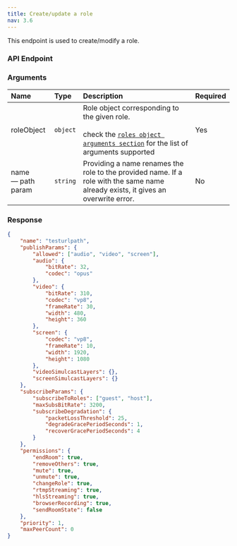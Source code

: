 ```yaml
---
title: Create/update a role
nav: 3.6
---
```


This endpoint is used to create/modify a role.

### API Endpoint

<PostRequest title="https://api.100ms.live/v2/templates/<template_id>/roles/<role_name>" />

### Arguments

| Name                    | Type     | Description                                                                                                                                                                                            | Required |
| :---------------------- | :------- | :----------------------------------------------------------------------------------------------------------------------------------------------------------------------------------------------------- | :------- |
| roleObject <br/>        | `object` | Role object corresponding to the given role. <br/><br/>check the [`roles object arguments section`](/server-side/v2/policy/create-template#roles-object-arguments) for the list of arguments supported | Yes      |
| name <br/> — path param | `string` | Providing a name renames the role to the provided name. If a role with the same name already exists, it gives an overwrite error.                                                                      | No       |

### Response

```json
{
    "name": "testurlpath",
    "publishParams": {
        "allowed": ["audio", "video", "screen"],
        "audio": {
            "bitRate": 32,
            "codec": "opus"
        },
        "video": {
            "bitRate": 310,
            "codec": "vp8",
            "frameRate": 30,
            "width": 480,
            "height": 360
        },
        "screen": {
            "codec": "vp8",
            "frameRate": 10,
            "width": 1920,
            "height": 1080
        },
        "videoSimulcastLayers": {},
        "screenSimulcastLayers": {}
    },
    "subscribeParams": {
        "subscribeToRoles": ["guest", "host"],
        "maxSubsBitRate": 3200,
        "subscribeDegradation": {
            "packetLossThreshold": 25,
            "degradeGracePeriodSeconds": 1,
            "recoverGracePeriodSeconds": 4
        }
    },
    "permissions": {
        "endRoom": true,
        "removeOthers": true,
        "mute": true,
        "unmute": true,
        "changeRole": true,
        "rtmpStreaming": true,
        "hlsStreaming": true,
        "browserRecording": true,
        "sendRoomState": false
    },
    "priority": 1,
    "maxPeerCount": 0
}
```
